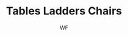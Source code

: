 ---
title: "Tables Ladders Chairs"
subtitle: "WF"
creator: ""
categories: ["cds"]
featuredImage: "../src/assets/images/item/cds/DSC02992-5.png"
views: ["../src/assets/images/item/cds/DSC02992-5.png"]
nextItem: []
---
